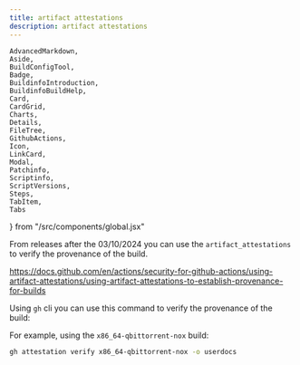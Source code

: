 ```yaml
---
title: artifact attestations
description: artifact attestations
---
```


	AdvancedMarkdown,
	Aside,
	BuildConfigTool,
	Badge,
	BuildinfoIntroduction,
	BuildinfoBuildHelp,
	Card,
	CardGrid,
	Charts,
	Details,
	FileTree,
	GithubActions,
	Icon,
	LinkCard,
	Modal,
	Patchinfo,
	Scriptinfo,
	ScriptVersions,
	Steps,
	TabItem,
	Tabs
} from "/src/components/global.jsx"

From releases after the 03/10/2024 you can use the `artifact_attestations` to verify the provenance of the build.

https://docs.github.com/en/actions/security-for-github-actions/using-artifact-attestations/using-artifact-attestations-to-establish-provenance-for-builds

Using `gh` cli you can use this command to verify the provenance of the build:

For example, using the `x86_64-qbittorrent-nox` build:

```bash
gh attestation verify x86_64-qbittorrent-nox -o userdocs
```
